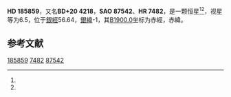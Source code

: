 {{Starbox begin
| name = HD 185859
}}
{{Starbox observe
| epoch = [[J2000.0|J2000.0]]
| constell = {{星座名待查}}<ref name=SIMBAD>{{cite web
 | url=http://simbad.u-strasbg.fr/simbad/sim-id?Ident=HR+7482
 | title =Pulsating variable Star
 | publisher=Centre de Données astronomiques de Strasbourg
 | work=SIMBAD
 | accessdate=2012-07-13}}</ref><ref name=DATA>{{cite web
 | url=http://vizier.u-strasbg.fr/viz-bin/VizieR-5?-out.add=.&-source=5050&-corr=PK=HR&-out.max=9999&HR=7482
 | title=VizieR Detailed Page
 | accessdate=2012-07-13
 | archive-date=2016-03-05
 | archive-url=https://web.archive.org/web/20160305214038/http://vizier.u-strasbg.fr/viz-bin/VizieR-5?-out.add=.&-source=5050&-corr=PK=HR&-out.max=9999&HR=7482
 | dead-url=no
 }}</ref>
| 星官 = 
| ra = {{RA|19|40|28.3}}<ref name=SIMBAD /><ref name=DATA />
| dec = {{DEC|+20|28|36}}<ref name=SIMBAD /><ref name=DATA />
| appmag_v = 6.5<ref name=SIMBAD /><ref name=DATA />
}}
{{Starbox character
| class = B0.5Iae<ref name=SIMBAD /><ref name=DATA />
| b-v = 0.39<ref name=SIMBAD /><ref name=DATA />
| u-b = -0.62<ref name=SIMBAD /><ref name=DATA />
| r-i = <ref name=SIMBAD /><ref name=DATA />
| variable = 
}}
{{Starbox astrometry
| radial_v = -0.62
| prop_mo_ra = 5
| parallax = 
| p_error = 
}}
{{Starbox catalog
| names =BD+20 4218，[[SAO星表|SAO]] 87542，[[HD星表|HD]] 185859，[[HR星表|HR]] 7482}}
{{Starbox reference |Simbad=HR+7482}}
{{Starbox end}}

'''HD 185859'''，又名'''BD+20 4218'''，'''SAO 87542'''、'''HR 7482'''，是一颗恒星<ref name=SIMBAD /><ref name=DATA />，视星等为6.5，位于[[銀道座標系|銀經]]56.64，[[銀道座標系|銀緯]]-1，其[[B1900.0|B1900.0]]坐标为赤經{{RA|19|36|6}}，赤緯{{DEC|+20|-1|44}}。

== 参考文献 ==
{{reflist}}

{{star-stub}}

[[Category:HD和HDE天體|185859]]
[[Category:HR天體|7482]]
[[Category:SAO天體|87542]]